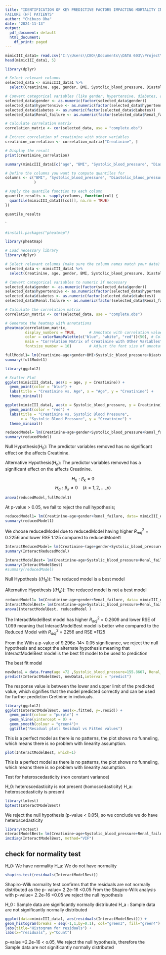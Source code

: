 ---
title: "IDENTIFICATION OF KEY PREDICTIVE FACTORS IMPACTING MORTALITY IN HEART
FAILURE (HF) PATIENTS"
author: "Chibuzo Oha"
date: "2024-11-13"
output:
  pdf_document: default
  html_document:
    df_print: paged
---
```{r}
mimicIII_data1= read.csv("C:\\Users\\CEO\\Documents\\DATA 603\\Project\\mimicIII_data1.csv")
head(mimicIII_data1, 5)
```
```{r}
library(dplyr)
```


```{r}

# Select relevant columns
selected_data <- mimicIII_data1 %>%
  select(Creatinine, age, gender, BMI, Systolic_blood_pressure, Diastolic_blood_pressure, hypertensive, diabetes, Renal_failure)

# Convert categorical variables (like gender, hypertensive, diabetes, and Renal_failure) to numeric if they aren't already
selected_data$gender <- as.numeric(factor(selected_data$gender))
selected_data$hypertensive <- as.numeric(factor(selected_data$hypertensive))
selected_data$diabetes <- as.numeric(factor(selected_data$diabetes))
selected_data$Renal_failure <- as.numeric(factor(selected_data$Renal_failure))

# Calculate correlation matrix
correlation_matrix <- cor(selected_data, use = "complete.obs")

# Extract correlation of creatinine with other variables
creatinine_correlation <- correlation_matrix["Creatinine", ]

# Display the result
print(creatinine_correlation)

```

```{r}
summary(mimicIII_data1[c("age", "BMI", "Systolic_blood_pressure", "Diastolic_blood_pressure", "hypertensive", "diabetes", "Renal_failure")])
```

```{r}
# Define the columns you want to compute quantiles for
columns <- c("BMI", "Systolic_blood_pressure", "Diastolic_blood_pressure"
             )

# Apply the quantile function to each column
quantile_results <- sapply(columns, function(col) {
  quantile(mimicIII_data1[[col]], na.rm = TRUE)
})

quantile_results

```
`
```{r}
#install.packages("pheatmap")
```


```{r}
library(pheatmap)

# Load necessary library
library(dplyr)

# Select relevant columns (make sure the column names match your data)
selected_data <- mimicIII_data1 %>%
  select(Creatinine, age, gender, BMI, Systolic_blood_pressure, Diastolic_blood_pressure, hypertensive, diabetes, Renal_failure,Creatine_kinase)

# Convert categorical variables to numeric if necessary
selected_data$gender <- as.numeric(factor(selected_data$gender))
selected_data$hypertensive <- as.numeric(factor(selected_data$hypertensive))
selected_data$diabetes <- as.numeric(factor(selected_data$diabetes))
selected_data$Renal.failure <- as.numeric(factor(selected_data$Renal_failure))

# Calculate the correlation matrix
correlation_matrix <- cor(selected_data, use = "complete.obs")

# Generate the heatmap with annotations
pheatmap(correlation_matrix, 
         display_numbers = TRUE,      # Annotate with correlation values
         color = colorRampPalette(c("blue", "white", "red"))(50), # Color gradient
         main = "Correlation Matrix of Creatinine with Other Variables",
         fontsize_number = 10)        # Adjust the font size of annotations

```
```{r}
fullModel1= lm(Creatinine~age+gender+BMI+Systolic_blood_pressure+Diastolic_blood_pressure+ hypertensive+diabetes+Renal_failure, data= mimicIII_data1)
summary(fullModel1)
```
```{r}
library(ggplot2)

# Scatter Plot
ggplot(mimicIII_data1, aes(x = age, y = Creatinine)) +
  geom_point(color = "blue") +
  labs(title = "Creatinine vs. Age", x = "Age", y = "Creatinine") +
  theme_minimal()
```

```{r}
ggplot(mimicIII_data1, aes(x = Systolic_blood_pressure, y = Creatinine)) +
  geom_point(color = "red") +
  labs(title = "Creatinine vs. Systolic Blood Pressure", 
       x = "Systolic Blood Pressure", y = "Creatinine") +
  theme_minimal()
```

```{r}
reducedModel= lm(Creatinine~age+gender+Systolic_blood_pressure+Renal_failure, data= mimicIII_data1)
summary(reducedModel)
```
Null Hypothesis($H_0$): The predictor variables removed has no significant effect on the affects Creatinine.

Alternative Hypothesis($H_a$): The predictor variables removed has a significant effect on the affects Creatinine.

$$H_0: \beta_k = 0$$
$$H_a: \beta_k \neq 0 \quad (k = 1, 2, \dots, p)$$


```{r}
anova(reducedModel,fullModel1)
```
At p-value > 0.05, we fail to reject the null hypothesis; 

```{r}
reducedModel1= lm(Creatinine~age+gender+Renal_failure, data= mimicIII_data1)
summary(reducedModel1)
```

We choose reducedModel due to reducedModel having higher  $R^2_{adj}$ = 0.2256 and lower RSE 1.125 compared to reducedModel1

```{r}
InteractReducedModel= lm(Creatinine~(age+gender+Systolic_blood_pressure+Renal_failure)^2, data= mimicIII_data1)
summary(InteractReducedModel)
```
```{r}
InteractModelBest= lm(Creatinine~age+Systolic_blood_pressure+Renal_failure+age*Systolic_blood_pressure+age*Renal_failure, data= mimicIII_data1)
summary(InteractModelBest)
#summary(reducedModel)
```
Null Hypothesis (($H_0$)): The reduced model is a best model

Alternative Hypothesis (($H_a$)): The reduced model is not a best model

```{r}
reducedModel1= lm(Creatinine~age+gender+Renal_failure, data= mimicIII_data1)
InteractModelBest= lm(Creatinine~age+Systolic_blood_pressure+Renal_failure+age*Systolic_blood_pressure+age*Renal_failure, data= mimicIII_data1)
anova(InteractModelBest, reducedModel )
```
The InteractModelBest model has higher $R^2_{adj}$ = 0.2609  and lower RSE of 1.099 meaning that InteractModelBest model is better whe compared to the Reduced Model with $R^2_{adj}$ = 2256 and RSE =1125


From the With a p-value of 9.296e-14< 0.05 significance, we reject the null hypothesis and accept the alternate hypothesis meaning that InteractModelBest model is the best fit model to be used to prediction


The best fit model

\begin{align*}
&\hat{Creatinine} = -1.8227156+0.0386174{age}+0.0267917{Systolic_blood_pressure}+4.0849817{Renal_failure}\\
&-0.0003423{age} * {Systolic_blood_pressure}-0.0381749{age} * {Renal_failure}
\end{align*}
 

```{r}
newData1 = data.frame(age =72 ,Systolic_blood_pressure=155.8667, Renal_failure= 1 )
predict(InteractModelBest, newData1,interval = "predict")
```
The response value is between the lower and upper limit of the predicted value, which signifies that the model predicted correctly and can be used for further prediction Cretinine in indiviuals.


```{r}
library(ggplot2)
ggplot(InteractModelBest, aes(x=.fitted, y=.resid)) +
  geom_point(colour = "purple") +
  geom_hline(yintercept = 0) +
  geom_smooth(colour = "green4")+
  ggtitle("Residual plot: Residual vs Fitted values") 
```
This is a perfect model as there is no patterns, the plot shows no funneling, which means there is no problem with linearity assumption.

```{r}
plot(InteractModelBest, which=1)
```
This is a perfect model as there is no patterns, the plot shows no funneling, which means there is no problem with linearity assumption.

Test for heteroscedasticity (non constant variance)

H_0: heteroscedasticity is not present (homoscedasticity)
H_a: heteroscedasticity is present

```{r}
library(lmtest)
bptest(InteractModelBest)
```
We reject the null hypothesis (p-value < 0.05), so we conclude we do have heteroscedasticity

```{r}
library(mctest)
nteractModelBest= lm(Creatinine~age+Systolic_blood_pressure+Renal_failure+age*Systolic_blood_pressure+age*Renal_failure, data= mimicIII_data1)
imcdiag(InteractModelBest, method="VIF")
```
## check for normality test

H_0: We have normality
H_a: We do not have normality

```{r}
shapiro.test(residuals(InteractModelBest))
```
Shapiro-Wilk normality test confirms that the residuals are not normally distributed as the p-
value= 2.2e-16 <0.05
From the Shapiro-Wilk analysis with p-value= 2.2e-16 <0.05 we reject the null hypothesis 

H_0 : Sample data are significantly normally distributed
H_a : Sample data are not significantly normally distributed

```{r}
ggplot(data=mimicIII_data1, aes(residuals(InteractModelBest))) +
geom_histogram(breaks = seq(-1,1,by=0.1), col="green3", fill="green4") +
labs(title="Histogram for residuals") +
labs(x="residuals", y="Count")
```
p-value =2.2e-16 < o.05, We reject the null hypothesis, therefore the Sample data are not significantly normally distributed


